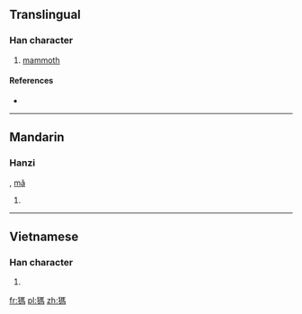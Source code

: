 {{also|犸}}
==Translingual==

===Han character===
{{Han char|rn=94|rad=犬|as=09|sn=12|four=|canj=大竹尸手火 (KHSQF)}}
# {{defn|Han|sort=犬09}} [[mammoth]]

====References====
* {{Han ref|kx=0716.300|dkj=20595|hdz=21361.140|uh=7341|ud=29505}}

----

==Mandarin==

===Hanzi===
{{cmn-hanzi|sim=犸|pin=[[mà]] ([[ma4]])|wg=ma<sup>4</sup>}}, [[mǎ]]
#{{defn|Mandarin|sort=犬09}}

----

==Vietnamese==

===Han character===
{{vi-hantu|[[mã]]|rs=犬09}}

# {{defn|Vietnamese|sort=犬09}}

[[fr:獁]]
[[pl:獁]]
[[zh:獁]]